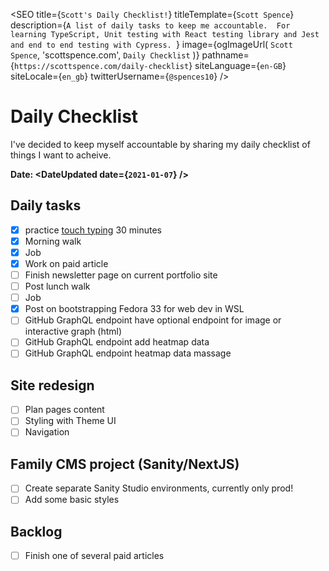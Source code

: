 
<SEO
  title={`Scott's Daily Checklist!`}
  titleTemplate={`Scott Spence`}
  description={`A list of daily tasks to keep me accountable. 
For learning TypeScript, Unit testing with React testing library and Jest and end to end testing with Cypress.
  `}
  image={ogImageUrl(
    `Scott Spence`,
    'scottspence.com',
    `Daily Checklist`
  )}
  pathname={`https://scottspence.com/daily-checklist`}
  siteLanguage={`en-GB`}
  siteLocale={`en_gb`}
  twitterUsername={`@spences10`}
/>

# Daily Checklist

I've decided to keep myself accountable by sharing my daily checklist
of things I want to acheive.

**Date: <DateUpdated date={`2021-01-07`} />**

## Daily tasks

- [x] practice [touch typing] 30 minutes
- [x] Morning walk
- [x] Job
- [x] Work on paid article
- [ ] Finish newsletter page on current portfolio site
- [ ] Post lunch walk
- [ ] Job
- [x] Post on bootstrapping Fedora 33 for web dev in WSL
- [ ] GitHub GraphQL endpoint have optional endpoint for image or
      interactive graph (html)
- [ ] GitHub GraphQL endpoint add heatmap data
- [ ] GitHub GraphQL endpoint heatmap data massage

## Site redesign

- [ ] Plan pages content
- [ ] Styling with Theme UI
- [ ] Navigation

## Family CMS project (Sanity/NextJS)

- [ ] Create separate Sanity Studio environments, currently only prod!
- [ ] Add some basic styles

## Backlog

- [ ] Finish one of several paid articles

<PopularPosts />

<!-- Links -->

[cheat sheets]: https://cheatsheets.xyz
[touch typing]: https://www.typingclub.com/
[jamie bradley]: https://twitter.com/jamiebradley234
[fedora remix for wsl]:
  https://scottspence.com/2021/01/05/fedora-remix-for-wsl-gui-apps/
[google chrome on ubuntu]:
  https://scottspence.com/2021/01/05/use-chrome-in-ubuntu-wsl/
